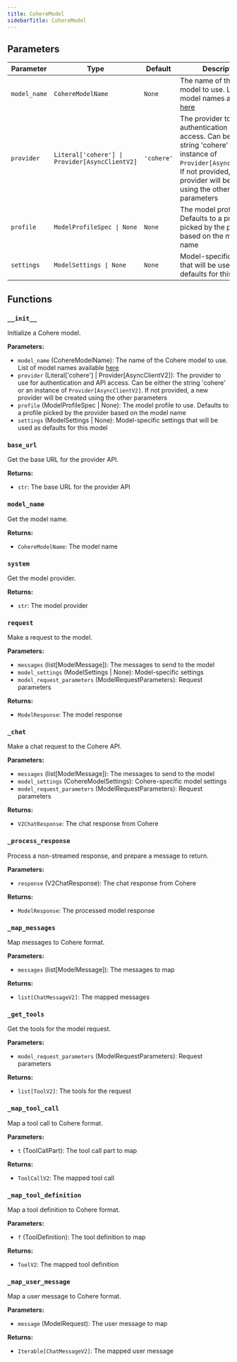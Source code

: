 ```yaml
---
title: CohereModel
sidebarTitle: CohereModel
---
```


## Parameters

| Parameter                          | Type                                                  | Default    | Description                                                                                                                                                                                                                      |
| ---------------------------------- | ----------------------------------------------------- | ---------- | -------------------------------------------------------------------------------------------------------------------------------------------------------------------------------------------------------------------------------- |
| `model_name`                       | `CohereModelName`                                     | `None`     | The name of the Cohere model to use. List of model names available [here](https://docs.cohere.com/docs/models#command)                                                                                                                                                                                                      |
| `provider`                         | `Literal['cohere'] \| Provider[AsyncClientV2]`        | `'cohere'` | The provider to use for authentication and API access. Can be either the string 'cohere' or an instance of `Provider[AsyncClientV2]`. If not provided, a new provider will be created using the other parameters                                                                                                                                                                                                      |
| `profile`                          | `ModelProfileSpec \| None`                            | `None`     | The model profile to use. Defaults to a profile picked by the provider based on the model name                                                                                                                                                                                                      |
| `settings`                         | `ModelSettings \| None`                               | `None`     | Model-specific settings that will be used as defaults for this model                                                                                                                                                                                                      |

## Functions

### `__init__`

Initialize a Cohere model.

**Parameters:**

- `model_name` (CohereModelName): The name of the Cohere model to use. List of model names available [here](https://docs.cohere.com/docs/models#command)
- `provider` (Literal['cohere'] | Provider[AsyncClientV2]): The provider to use for authentication and API access. Can be either the string 'cohere' or an instance of `Provider[AsyncClientV2]`. If not provided, a new provider will be created using the other parameters
- `profile` (ModelProfileSpec | None): The model profile to use. Defaults to a profile picked by the provider based on the model name
- `settings` (ModelSettings | None): Model-specific settings that will be used as defaults for this model

### `base_url`

Get the base URL for the provider API.

**Returns:**

- `str`: The base URL for the provider API

### `model_name`

Get the model name.

**Returns:**

- `CohereModelName`: The model name

### `system`

Get the model provider.

**Returns:**

- `str`: The model provider

### `request`

Make a request to the model.

**Parameters:**

- `messages` (list[ModelMessage]): The messages to send to the model
- `model_settings` (ModelSettings | None): Model-specific settings
- `model_request_parameters` (ModelRequestParameters): Request parameters

**Returns:**

- `ModelResponse`: The model response

### `_chat`

Make a chat request to the Cohere API.

**Parameters:**

- `messages` (list[ModelMessage]): The messages to send to the model
- `model_settings` (CohereModelSettings): Cohere-specific model settings
- `model_request_parameters` (ModelRequestParameters): Request parameters

**Returns:**

- `V2ChatResponse`: The chat response from Cohere

### `_process_response`

Process a non-streamed response, and prepare a message to return.

**Parameters:**

- `response` (V2ChatResponse): The chat response from Cohere

**Returns:**

- `ModelResponse`: The processed model response

### `_map_messages`

Map messages to Cohere format.

**Parameters:**

- `messages` (list[ModelMessage]): The messages to map

**Returns:**

- `list[ChatMessageV2]`: The mapped messages

### `_get_tools`

Get the tools for the model request.

**Parameters:**

- `model_request_parameters` (ModelRequestParameters): Request parameters

**Returns:**

- `list[ToolV2]`: The tools for the request

### `_map_tool_call`

Map a tool call to Cohere format.

**Parameters:**

- `t` (ToolCallPart): The tool call part to map

**Returns:**

- `ToolCallV2`: The mapped tool call

### `_map_tool_definition`

Map a tool definition to Cohere format.

**Parameters:**

- `f` (ToolDefinition): The tool definition to map

**Returns:**

- `ToolV2`: The mapped tool definition

### `_map_user_message`

Map a user message to Cohere format.

**Parameters:**

- `message` (ModelRequest): The user message to map

**Returns:**

- `Iterable[ChatMessageV2]`: The mapped user message
